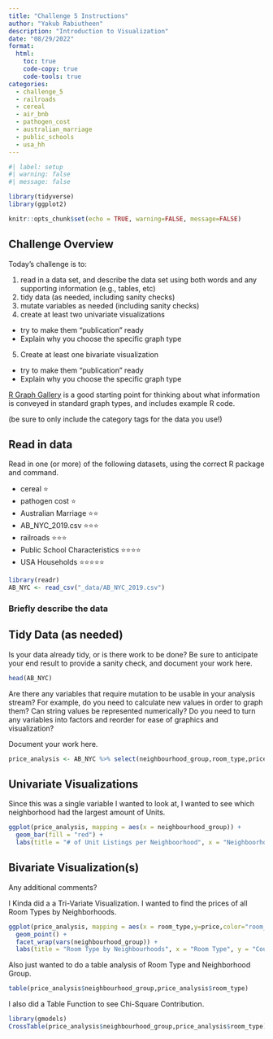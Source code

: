 ---
title: "Challenge 5 Instructions"
author: "Yakub Rabiutheen"
description: "Introduction to Visualization"
date: "08/29/2022"
format:
  html:
    toc: true
    code-copy: true
    code-tools: true
categories:
  - challenge_5
  - railroads
  - cereal
  - air_bnb
  - pathogen_cost
  - australian_marriage
  - public_schools
  - usa_hh
---

```{r}
#| label: setup
#| warning: false
#| message: false

library(tidyverse)
library(ggplot2)

knitr::opts_chunk$set(echo = TRUE, warning=FALSE, message=FALSE)
```

## Challenge Overview

Today's challenge is to:

1)  read in a data set, and describe the data set using both words and any supporting information (e.g., tables, etc)
2)  tidy data (as needed, including sanity checks)
3)  mutate variables as needed (including sanity checks)
4)  create at least two univariate visualizations
   - try to make them "publication" ready
   - Explain why you choose the specific graph type
5)  Create at least one bivariate visualization
   - try to make them "publication" ready
   - Explain why you choose the specific graph type

[R Graph Gallery](https://r-graph-gallery.com/) is a good starting point for thinking about what information is conveyed in standard graph types, and includes example R code.

(be sure to only include the category tags for the data you use!)

## Read in data

Read in one (or more) of the following datasets, using the correct R package and command.

-   cereal ⭐
-   pathogen cost ⭐
-   Australian Marriage ⭐⭐ 
-   AB_NYC_2019.csv ⭐⭐⭐
-   railroads ⭐⭐⭐
-   Public School Characteristics ⭐⭐⭐⭐ 
-   USA Households ⭐⭐⭐⭐⭐

```{r}
library(readr)
AB_NYC <- read_csv("_data/AB_NYC_2019.csv")
```

### Briefly describe the data

## Tidy Data (as needed)

Is your data already tidy, or is there work to be done? Be sure to anticipate your end result to provide a sanity check, and document your work here.

```{r}
head(AB_NYC)
```

Are there any variables that require mutation to be usable in your analysis stream? For example, do you need to calculate new values in order to graph them? Can string values be represented numerically? Do you need to turn any variables into factors and reorder for ease of graphics and visualization?

Document your work here.

```{r}
price_analysis <- AB_NYC %>% select(neighbourhood_group,room_type,price,minimum_nights)
```

## Univariate Visualizations


Since this was a single variable I wanted to  look at, I wanted to see which neighborhood had the largest amount of Units.

```{r}
ggplot(price_analysis, mapping = aes(x = neighbourhood_group)) +
  geom_bar(fill = "red") +
  labs(title = "# of Unit Listings per Neighboorhood", x = "Neighboorhood", y = "Number of Units")
```





## Bivariate Visualization(s)
Any additional comments?

I Kinda did a a Tri-Variate Visualization. I wanted to find the prices of all Room Types by Neighborhoods.

```{r}
ggplot(price_analysis, mapping = aes(x = room_type,y=price,color="room_type")) +
  geom_point() +
  facet_wrap(vars(neighbourhood_group)) +
  labs(title = "Room Type by Neighbourhoods", x = "Room Type", y = "Count")
```



Also just wanted to do a table analysis of Room Type and Neighborhood Group.
```{r}
table(price_analysis$neighbourhood_group,price_analysis$room_type)
```


 
I also did a Table Function to see Chi-Square Contribution.
```{r}
library(gmodels)
CrossTable(price_analysis$neighbourhood_group,price_analysis$room_type)
```



